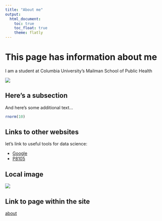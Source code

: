 ```yaml
---
title: "About me"
output: 
  html_document:
    toc: true
    toc_float: true
    theme: flatly
---
```


# This page has information about me

I am a student at Columbia University's Mailman School of Public Health

![](https://media.giphy.com/media/drXGoW1iudhKw/giphy.gif)

## Here's a subsection

And here's some additional text...

```r
rnorm(10)
```

## Links to other websites

let's link to useful tools for data science:

* [Google](https://www.google.com)
* [P8105](https://p8105.com)

## Local image

![](IMAGES/monthly_cycle.jpeg)


## Link to page within the site
[about](about_me.html)
